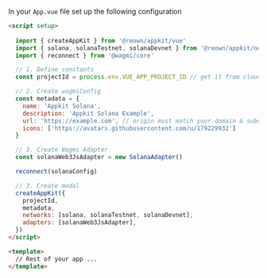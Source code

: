 

In your `App.vue` file set up the following configuration

```html
<script setup>
  
  import { createAppKit } from '@reown/appkit/vue'
  import { solana, solanaTestnet, solanaDevnet } from '@reown/appkit/networks'
  import { reconnect } from '@wagmi/core'

  // 1. Define constants
  const projectId = process.env.VUE_APP_PROJECT_ID // get it from cloud.reown.com

  // 2. Create wagmiConfig
  const metadata = {
    name: 'Appkit Solana',
    description: 'Appkit Solana Example',
    url: 'https://example.com', // origin must match your domain & subdomain
    icons: ['https://avatars.githubusercontent.com/u/179229932']
  }

  // 3. Create Wagmi Adapter
  const solanaWeb3JsAdapter = new SolanaAdapter()

  reconnect(solanaConfig)

  // 3. Create modal
  createAppKit({
    projectId,
    metadata,
    networks: [solana, solanaTestnet, solanaDevnet],
    adapters: [solanaWeb3JsAdapter],
  })
</script>

<template>
  // Rest of your app ...
</template>

```
